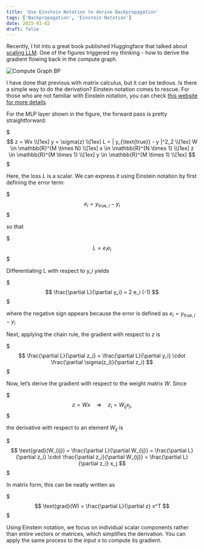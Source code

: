 ```yaml
---
title: 'Use Einstein Notation to derive Backpropagation'
tags: ['Backpropagation', 'Einstein Notation']
date: 2025-03-02
draft: false
---
```


Recently, I hit into a great book published Huggingface that talked about [scaling LLM](https://huggingface.co/spaces/nanotron/ultrascale-playbook). One of the figures triggered my thinking - how to derive the gradient flowing back in the compute graph.

![Compute Graph BP](/static/images/blog/pp_zerobubble_compgraph.png)

I have done that previous with matrix calculus, but it can be tedious. Is there a simple way to do the derivation? Einstein notation comes to rescue. For those who are not familiar with Einstein notation, you can check [this website for more details](https://rockt.ai/2018/04/30/einsum).

For the MLP layer shown in the figure, the forward pass is pretty straightforward:

$$$
z = Wx \\[1ex]
y = \sigma(z) \\[1ex]
L = | y_{\text{true}} - y |^2_2 \\[1ex]
W \in \mathbb{R}^{M \times N} \\[1ex]
x \in \mathbb{R}^{N \times 1} \\[1ex]
z \in \mathbb{R}^{M \times 1} \\[1ex]
y \in \mathbb{R}^{M \times 1} \\[1ex]
$$$

Here, the loss $L$ is a scalar. We can express it using Einstein notation by first defining the error term:

$$$
e_i = y_{\text{true}, i} - y_i
$$$

so that

$$$
L = e_i e_i
$$$

Differentiating  L  with respect to  y_i  yields

$$$
\frac{\partial L}{\partial y_i} = 2 e_i (-1)
$$$

where the negative sign appears because the error is defined as  $e_i = y_{\text{true}, i} - y_i$

Next, applying the chain rule, the gradient with respect to  $z$ is

$$$
\frac{\partial L}{\partial z_i} = \frac{\partial L}{\partial y_i} \cdot \frac{\partial \sigma(z_i)}{\partial z_i}
$$$

Now, let’s derive the gradient with respect to the weight matrix $W$. Since

$$$
z = Wx \quad \Longrightarrow \quad z_i = W_{ij} x_j,
$$$

the derivative with respect to an element $W_{ij}$ is

$$$
\text{grad}(W_{ij}) = \frac{\partial L}{\partial W_{ij}} = \frac{\partial L}{\partial z_i} \cdot \frac{\partial z_i}{\partial W_{ij}} = \frac{\partial L}{\partial z_i} x_j
$$$

In matrix form, this can be neatly written as

$$$
\text{grad}(W) = \frac{\partial L}{\partial z} x^T
$$$

Using Einstein notation, we focus on individual scalar components rather than entire vectors or matrices, which simplifies the derivation. You can apply the same process to the input x to compute its gradient.
